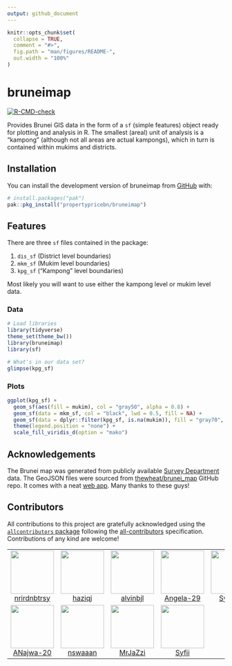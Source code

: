 ```yaml
---
output: github_document
---
```


<!-- README.md is generated from README.Rmd. Please edit that file -->

```r
knitr::opts_chunk$set(
  collapse = TRUE,
  comment = "#>",
  fig.path = "man/figures/README-",
  out.width = "100%"
)
```

# bruneimap

<!-- badges: start -->
[![R-CMD-check](https://github.com/Bruneiverse/bruneimap/actions/workflows/R-CMD-check.yaml/badge.svg)](https://github.com/Bruneiverse/bruneimap/actions/workflows/R-CMD-check.yaml)
<!-- badges: end -->

Provides Brunei GIS data in the form of a `sf` (simple features) object ready for plotting and analysis in R. 
The smallest (areal) unit of analysis is a "kampong" (although not all areas are actual kampongs), which in turn is contained within mukims and districts.

## Installation

You can install the development version of bruneimap from [GitHub](https://github.com/) with:

``` r
# install.packages("pak")
pak::pkg_install("propertypricebn/bruneimap")
```

## Features

There are three `sf` files contained in the package:

1. `dis_sf` (District level boundaries)
2. `mkm_sf` (Mukim level boundaries)
3. `kpg_sf` ("Kampong" level boundaries)

Most likely you will want to use either the kampong level or mukim level data.

### Data

```r
# Load libraries
library(tidyverse)
theme_set(theme_bw())
library(bruneimap)
library(sf)

# What's in our data set?
glimpse(kpg_sf)
```

### Plots

```r
ggplot(kpg_sf) +
  geom_sf(aes(fill = mukim), col = "gray50", alpha = 0.8) +
  geom_sf(data = mkm_sf, col = "black", lwd = 0.5, fill = NA) +
  geom_sf(data = dplyr::filter(kpg_sf, is.na(mukim)), fill = "gray70", col = "gray70") +
  theme(legend.position = "none") +
  scale_fill_viridis_d(option = "mako")
```


## Acknowledgements

The Brunei map was generated from publicly available [Survey Department](https://geoportal.survey.gov.bn/start-gp) data. 
The GeoJSON files were sourced from [thewheat/brunei_map](https://github.com/thewheat/brunei_map) GitHub repo. 
It comes with a neat [web app](http://thewheat.github.io/brunei_map/). 
Many thanks to these guys!

## Contributors



<!-- ALL-CONTRIBUTORS-LIST:START - Do not remove or modify this section -->
<!-- prettier-ignore-start -->
<!-- markdownlint-disable -->

All contributions to this project are gratefully acknowledged using the [`allcontributors` package](https://github.com/ropensci/allcontributors) following the [all-contributors](https://allcontributors.org) specification. Contributions of any kind are welcome!

<table>

<tr>
<td align="center">
<a href="https://github.com/nrirdnbtrsy">
<img src="https://avatars.githubusercontent.com/u/178867095?v=4" width="100px;" alt=""/>
</a><br>
<a href="https://github.com/Bruneiverse/bruneimap/commits?author=nrirdnbtrsy">nrirdnbtrsy</a>
</td>
<td align="center">
<a href="https://github.com/haziqj">
<img src="https://avatars.githubusercontent.com/u/16189362?v=4" width="100px;" alt=""/>
</a><br>
<a href="https://github.com/Bruneiverse/bruneimap/commits?author=haziqj">haziqj</a>
</td>
<td align="center">
<a href="https://github.com/alvinbjl">
<img src="https://avatars.githubusercontent.com/u/178853609?v=4" width="100px;" alt=""/>
</a><br>
<a href="https://github.com/Bruneiverse/bruneimap/commits?author=alvinbjl">alvinbjl</a>
</td>
<td align="center">
<a href="https://github.com/Angela-29">
<img src="https://avatars.githubusercontent.com/u/178489098?v=4" width="100px;" alt=""/>
</a><br>
<a href="https://github.com/Bruneiverse/bruneimap/commits?author=Angela-29">Angela-29</a>
</td>
<td align="center">
<a href="https://github.com/SyafYus">
<img src="https://avatars.githubusercontent.com/u/178446986?v=4" width="100px;" alt=""/>
</a><br>
<a href="https://github.com/Bruneiverse/bruneimap/commits?author=SyafYus">SyafYus</a>
</td>
<td align="center">
<a href="https://github.com/Dwaaz">
<img src="https://avatars.githubusercontent.com/u/178873502?v=4" width="100px;" alt=""/>
</a><br>
<a href="https://github.com/Bruneiverse/bruneimap/commits?author=Dwaaz">Dwaaz</a>
</td>
<td align="center">
<a href="https://github.com/HafeezulRaziq">
<img src="https://avatars.githubusercontent.com/u/99826145?v=4" width="100px;" alt=""/>
</a><br>
<a href="https://github.com/Bruneiverse/bruneimap/commits?author=HafeezulRaziq">HafeezulRaziq</a>
</td>
</tr>


<tr>
<td align="center">
<a href="https://github.com/ANajwa-20">
<img src="https://avatars.githubusercontent.com/u/178689133?v=4" width="100px;" alt=""/>
</a><br>
<a href="https://github.com/Bruneiverse/bruneimap/commits?author=ANajwa-20">ANajwa-20</a>
</td>
<td align="center">
<a href="https://github.com/nswaaan">
<img src="https://avatars.githubusercontent.com/u/178871934?v=4" width="100px;" alt=""/>
</a><br>
<a href="https://github.com/Bruneiverse/bruneimap/commits?author=nswaaan">nswaaan</a>
</td>
<td align="center">
<a href="https://github.com/MrJaZzi">
<img src="https://avatars.githubusercontent.com/u/178448019?v=4" width="100px;" alt=""/>
</a><br>
<a href="https://github.com/Bruneiverse/bruneimap/commits?author=MrJaZzi">MrJaZzi</a>
</td>
<td align="center">
<a href="https://github.com/Syfii">
<img src="https://avatars.githubusercontent.com/u/178873529?v=4" width="100px;" alt=""/>
</a><br>
<a href="https://github.com/Bruneiverse/bruneimap/commits?author=Syfii">Syfii</a>
</td>
</tr>

</table>

<!-- markdownlint-enable -->
<!-- prettier-ignore-end -->
<!-- ALL-CONTRIBUTORS-LIST:END -->


